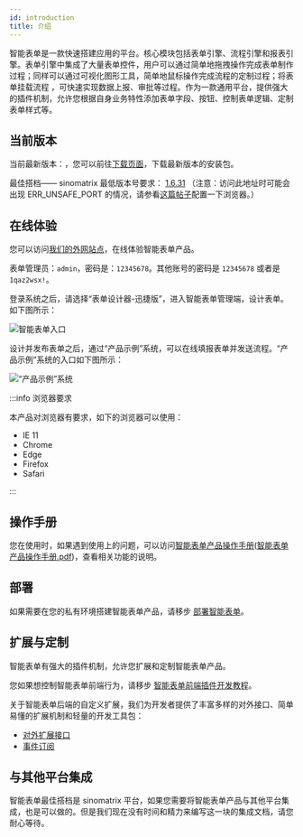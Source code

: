 ```yaml
---
id: introduction
title: 介绍
---
```



智能表单是一款快速搭建应用的平台。核心模块包括表单引擎、流程引擎和报表引擎。表单引擎中集成了大量表单控件，用户可以通过简单地拖拽操作完成表单制作过程；同样可以通过可视化图形工具，简单地鼠标操作完成流程的定制过程；将表单挂载流程 ，可快速实现数据上报、审批等过程。作为一款通用平台，提供强大的插件机制，允许您根据自身业务特性添加表单字段、按钮、控制表单逻辑、定制表单样式等。

## 当前版本

当前最新版本：<AppVersion />，您可以前往[下载页面](./download.mdx)，下载最新版本的安装包。

最佳搭档—— sinomatrix 最低版本号要求： [1.6.31](http://47.93.34.153:10080/sino-matrix/sino-matrix/blob/master/CHANGELOG.md) （注意：访问此地址时可能会出现 ERR_UNSAFE_PORT 的情况，请参看[这篇帖子](https://blog.csdn.net/kjcxmx/article/details/118122483)配置一下浏览器。）

## 在线体验

您可以访问[我们的外网站点](http://121.30.232.162:18880/sso/)，在线体验智能表单产品。

表单管理员：`admin`，密码是：`12345678`。其他账号的密码是 `12345678` 或者是 `1qaz2wsx!`。

登录系统之后，请选择“表单设计器-迅捷版”，进入智能表单管理端，设计表单。如下图所示：

![智能表单入口](assets/introduction/form-manager-enter.png)

设计并发布表单之后，通过“产品示例”系统，可以在线填报表单并发送流程。“产品示例”系统的入口如下图所示：

![“产品示例”系统](assets/introduction/form-app-enter.png)

:::info 浏览器要求

本产品对浏览器有要求，如下的浏览器可以使用：

- IE 11
- Chrome
- Edge
- Firefox
- Safari

:::

## 操作手册

您在使用时，如果遇到使用上的问题，可以访问[智能表单产品操作手册](http://sinoui.gitee.io/intellisense-form-notebook/)([智能表单产品操作手册.pdf](https://sino-intellisense-form.oss-cn-beijing.aliyuncs.com/docs/%E6%99%BA%E8%83%BD%E8%A1%A8%E5%8D%95%E7%94%A8%E6%88%B7%E6%89%8B%E5%86%8C.pdf))，查看相关功能的说明。

## 部署

如果需要在您的私有环境搭建智能表单产品，请移步 [部署智能表单](./deployment.mdx)。

## 扩展与定制

智能表单有强大的插件机制，允许您扩展和定制智能表单产品。

您如果想控制智能表单前端行为，请移步 [智能表单前端插件开发教程](./plugin-index.md)。

关于智能表单后端的自定义扩展，我们为开发者提供了丰富多样的对外接口、简单易懂的扩展机制和轻量的开发工具包：

- [对外扩展接口](./extend-interface.md)
- [事件订阅](./sinoform-sdk-event-starter.md)

## 与其他平台集成

智能表单最佳搭档是 sinomatrix 平台，如果您需要将智能表单产品与其他平台集成，也是可以做的。但是我们现在没有时间和精力来编写这一块的集成文档，请您耐心等待。

